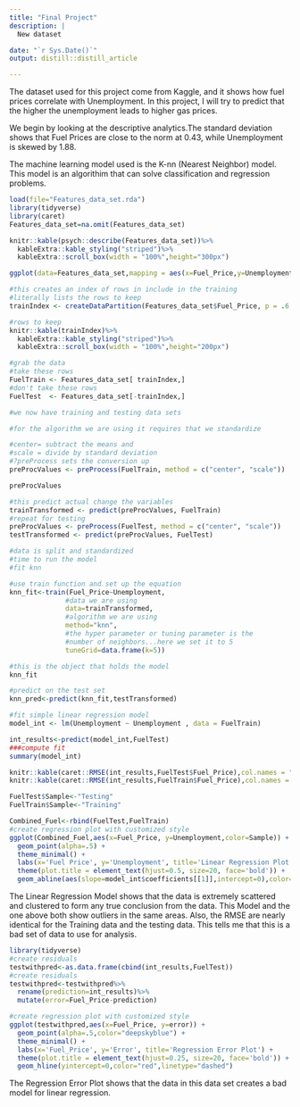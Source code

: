 ```yaml
---
title: "Final Project"
description: |
  New dataset

date: "`r Sys.Date()`"
output: distill::distill_article

---
```

The dataset used for this project come from Kaggle, and it shows how fuel prices correlate with Unemployment. In this project, I will try to predict that the higher the unemployment leads to higher gas prices.

We begin by looking at the descriptive analytics.The standard deviation shows that Fuel Prices are close to the norm at 0.43, while Unemployment is skewed by 1.88.

The machine learning model used is the K-nn (Nearest Neighbor) model. This model is an algorithim that can solve classification and regression problems.

```r
load(file="Features_data_set.rda")
library(tidyverse)
library(caret)
Features_data_set=na.omit(Features_data_set)
```
```r
knitr::kable(psych::describe(Features_data_set))%>%
  kableExtra::kable_styling("striped")%>%
  kableExtra::scroll_box(width = "100%",height="300px")
```


```r
ggplot(data=Features_data_set,mapping = aes(x=Fuel_Price,y=Unemployment,color=Store))+geom_point(alpha=0.5)

```

```r
#this creates an index of rows in include in the training
#literally lists the rows to keep
trainIndex <- createDataPartition(Features_data_set$Fuel_Price, p = .6, list = FALSE, times = 1)

#rows to keep
knitr::kable(trainIndex)%>%
  kableExtra::kable_styling("striped")%>%
  kableExtra::scroll_box(width = "100%",height="200px")

#grab the data
#take these rows
FuelTrain <- Features_data_set[ trainIndex,]
#don't take these rows
FuelTest  <- Features_data_set[-trainIndex,]

#we now have training and testing data sets


```

```r
#for the algorithm we are using it requires that we standardize

#center= subtract the means and 
#scale = divide by standard deviation
#?preProcess sets the conversion up 
preProcValues <- preProcess(FuelTrain, method = c("center", "scale"))

preProcValues
```

```r
#this predict actual change the variables
trainTransformed <- predict(preProcValues, FuelTrain)
#repeat for testing
preProcValues <- preProcess(FuelTest, method = c("center", "scale"))
testTransformed <- predict(preProcValues, FuelTest)

```

```r
#data is split and standardized
#time to run the model
#fit knn

#use train function and set up the equation
knn_fit<-train(Fuel_Price~Unemployment,
              #data we are using
              data=trainTransformed,
              #algorithm we are using
              method="knn",
              #the hyper parameter or tuning parameter is the
              #number of neighbors...here we set it to 5
              tuneGrid=data.frame(k=5))

#this is the object that holds the model
knn_fit

#predict on the test set
knn_pred<-predict(knn_fit,testTransformed)

```
```r
#fit simple linear regression model
model_int <- lm(Unemployment ~ Unemployment , data = FuelTrain)

int_results<-predict(model_int,FuelTest)
###compute fit
summary(model_int)

knitr::kable(caret::RMSE(int_results,FuelTest$Fuel_Price),col.names = "RMSE Test")
knitr::kable(caret::RMSE(int_results,FuelTrain$Fuel_Price),col.names = "RMSE Train")

FuelTest$Sample<-"Testing"
FuelTrain$Sample<-"Training"

Combined_Fuel<-rbind(FuelTest,FuelTrain)
#create regression plot with customized style
ggplot(Combined_Fuel,aes(x=Fuel_Price, y=Unemployment,color=Sample)) +
  geom_point(alpha=.5) +
  theme_minimal() +
  labs(x='Fuel Price', y='Unemployment', title='Linear Regression Plot') +
  theme(plot.title = element_text(hjust=0.5, size=20, face='bold')) +
  geom_abline(aes(slope=model_int$coefficients[[1]],intercept=0),color="red")
```
The Linear Regression Model shows that the data is extremely scattered and clustered to form any true conclusion from the data. This Model and the one above both show outliers in the same areas. Also, the RMSE are nearly identical for the Training data and the testing data.  This tells me that this is a bad set of data to use for analysis.

```r
library(tidyverse)
#create residuals
testwithpred<-as.data.frame(cbind(int_results,FuelTest))
#create residuals
testwithpred<-testwithpred%>%
  rename(prediction=int_results)%>%
  mutate(error=Fuel_Price-prediction)

#create regression plot with customized style
ggplot(testwithpred,aes(x=Fuel_Price, y=error)) +
  geom_point(alpha=.5,color="deepskyblue") +
  theme_minimal() +
  labs(x='Fuel_Price', y='Error', title='Regression Error Plot') +
  theme(plot.title = element_text(hjust=0.25, size=20, face='bold')) +
  geom_hline(yintercept=0,color="red",linetype="dashed")
```
The Regression Error Plot shows that the data in this data set creates a bad model for linear regression.